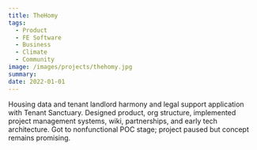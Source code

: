 ```yaml
---
title: TheHomy
tags:
  - Product
  - FE Software
  - Business
  - Climate
  - Community
image: /images/projects/thehomy.jpg
summary: 
date: 2022-01-01
---
```


Housing data and tenant landlord harmony and legal support application with Tenant Sanctuary. Designed product, org structure, implemented project management systems, wiki, partnerships, and early tech architecture. Got to nonfunctional POC stage; project paused but concept remains promising.
